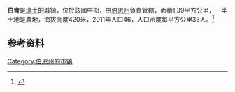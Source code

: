 {{Infobox Swiss town
 | subject_name	= Berken
 | municipality_name= Berken
 | municipality_type= municipality
 | imagepath_coa=Berken-coat of arms.svg
 | map	= 
 | canton= Bern
 | iso-code-region 	= CH-BE
 | district	= {{tsl|en|Oberaargau (administrative district)||Oberaargau}}
 | coordinates   = {{coord|47|14|N|7|43|E|display=inline,title}}
 | postal_code	= 3376
 | municipality_code	= 0972
 | area	= 1.4
 | elevation= 420|elevation_description= 
 | population= 42 | populationof = Dec 2012|  popofyear = 2012 
 | website = www.berken.ch
 | mayor =  Hans Geissbühler
 | places	= 
 | demonym	= 
 | neighboring_municipalities= [[班維爾_(伯恩州)|班維爾]]，[[格拉本_(伯恩州)|格拉本]]，[[海門豪森|海門豪森]]，[[下比普附近瓦利斯維爾|下比普附近瓦利斯維爾]]，[[萬根附近瓦利斯維爾|萬根附近瓦利斯維爾]]
|}}
'''伯肯'''是[[瑞士|瑞士]]的城鎮，位於該國中部，由[[伯恩州|伯恩州]]負責管轄，面積1.39平方公里，一半土地是農地，海拔高度420米，2011年人口46，人口密度每平方公里33人。<ref name=HDS>{{HDS|558|Berken}}</ref>

==参考资料==
{{refs}}

{{commonscat}}
{{normdaten}}
{{DEFAULTSORT:Berken}}
{{Switzerland-geo-stub}}
[[Category:伯恩州的市镇|Category:伯恩州的市镇]]